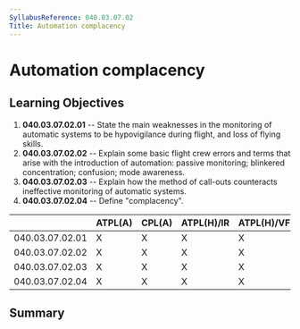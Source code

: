 ```yaml
---
SyllabusReference: 040.03.07.02
Title: Automation complacency
---
```


# Automation complacency

## Learning Objectives

1.  **040.03.07.02.01** -- State the main weaknesses in the monitoring of
    automatic systems to be hypovigilance during flight, and loss of flying
    skills.
2.  **040.03.07.02.02** -- Explain some basic flight crew errors and terms that
    arise with the introduction of automation: passive monitoring; blinkered
    concentration; confusion; mode awareness.
3.  **040.03.07.02.03** -- Explain how the method of call-outs counteracts
    ineffective monitoring of automatic systems.
4.  **040.03.07.02.04** -- Define "complacency".

|                 | ATPL(A) | CPL(A) | ATPL(H)/IR | ATPL(H)/VFR | CPL(H) | IR  | CBIR(A) |
| --------------- | ------- | ------ | ---------- | ----------- | ------ | --- | ------- |
| 040.03.07.02.01 | X       | X      | X          | X           | X      | X   | X       |
| 040.03.07.02.02 | X       | X      | X          | X           | X      | X   | X       |
| 040.03.07.02.03 | X       | X      | X          | X           | X      | X   | X       |
| 040.03.07.02.04 | X       | X      | X          | X           | X      | X   | X       |

## Summary
